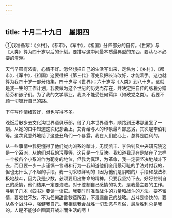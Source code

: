 ```yaml
---
---
---
```

title: 十月二十九日　星期四
---




①我准备写：《乡村》，《都市》，《军中》，《祖国》分四部分的自传。《世界》与《人类》算为四十岁以后的计划。要描写这中间最本质最典型的东西，要汰尽不必要的渣滓。

天气早晨有浓雾，心情不好。忽然想把自己的生活写出来，定名为：《乡村》，《都市》，《军中》，《祖国》这要得把《第三代》写完及把长诗改好，才能着手。这也就算为我四十岁一部分结集。四十岁写《世界》；六十岁写《人类》到八十岁。这就是我一生的工作计划，我要做为这个世纪的历史而存在，并决定把自传的版税分赠给芬和孩子们。为了我的文学事业，我决不能受任何羁绊（如政党之类）。我要不顾一切航行自己的路。

下午写作情绪较好，但也写得不多。

晚饭后散步去文化沟世界语俱乐部，借了几本世界语书，顺路到王琳那里坐了一刻。从她的口中知道这次纪念会上，艾青给与人的印象最卑鄙恶劣，其次是李伯钊等。这次竟意外地给了这些丑角们一个暴露，我在人们底心上，总算是胜利的。

从一些事情中我更懂得了他们党内派系的暗斗，无疑凯丰、李伯钊及中央研究院这是一个系派，从他们对我的污蔑等，这只是一个反映。我知道我现在是站在了怎样一个被各个小系派作为靶身的地位，但我为真理，为革命，我一定要坚决地战斗下去，而且要一步一步谨慎―言语和行为―我知道他们全用最可耻的手法对付我的，但也无什么了不起的手段。我一切采取鲜明的（因为他们是阴暗的）手段和战法积极地战斗，因为我是少数，必须要用出拼命的精神。只要我坚持下去，好好控制自己的感情，他们结果一定要溃败。对于控制自己感情的功夫，是我最主要的工作。寻到了几本《四书》要读一读它。我要时时准备战斗的力量和战斗的方法。要不留情，要咬住不放，不为任何甜言软语所困，不泄漏自己的战略。战斗是愉快的，要从各个战斗中，强健我自己。我相信我会战胜一切丑恶与卑俗，最后胜利总是我的。人是不能够企图离开战斗而生活的啊！